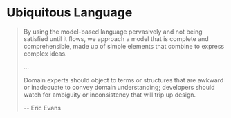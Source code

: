 # Ubiquitous Language

> By using the model-based language pervasively and not being satisfied until it flows, we approach a model that is complete and comprehensible, made up of simple elements that combine to express complex ideas.
> 
> ...
> 
> Domain experts should object to terms or structures that are awkward or inadequate to convey domain understanding; developers should watch for ambiguity or inconsistency that will trip up design.
> 
> -- Eric Evans
